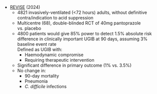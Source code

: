 * [REVISE](https://www.nejm.org/doi/full/10.1056/NEJMoa2404245) (2024)
	* 4821 invasively-ventilated (<72 hours) adults, without definitive contra/indication to acid suppression
	* Multicentre (68), double-blinded RCT of 40mg pantoprazole vs. placebo
	* 4800 patients would give 85% power to detect 1.5% absolute risk difference in clinically important UGIB at 90 days, assuming 3% baseline event rate\
	Defined as UGIB with:
		* Haemodynamic compromise
		* Requiring therapeutic intervention
	* Significant difference in primary outcome (1% vs. 3.5%)
	* No change in:
		* 90-day mortality
		* Pneumonia
		* *C. difficile* infections